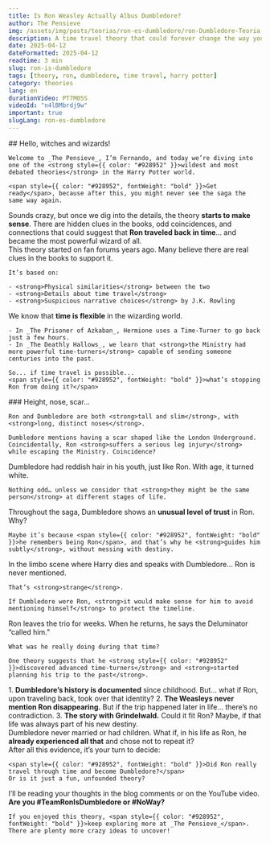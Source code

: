 ```yaml
---
title: Is Ron Weasley Actually Albus Dumbledore?
author: The Pensieve
img: /assets/img/posts/teorias/ron-es-dumbledore/ron-Dumbledore-Teoria.webp
description: A time travel theory that could forever change the way you see Ron and Dumbledore. What if they were the same person?
date: 2025-04-12
dateFormatted: 2025-04-12
readtime: 3 min
slug: ron-is-dumbledore
tags: [theory, ron, dumbledore, time travel, harry potter]
category: theories
lang: en
durationVideo: PT7M05S
videoId: "n4lBMbrdj9w"
important: true
slugLang: ron-es-dumbledore
---
```



<Article>
  <Section>
    ## Hello, witches and wizards!

    Welcome to _The Pensieve_, I’m Fernando, and today we’re diving into one of the <strong style={{ color: "#928952" }}>wildest and most debated theories</strong> in the Harry Potter world.

    <span style={{ color: "#928952", fontWeight: "bold" }}>Get ready</span>, because after this, you might never see the saga the same way again.
  </Section>

  <Section title="🧙‍♂️Are Ron Weasley and Dumbledore the same person?" imgSrc={ronEsDumbledore} imgAlt="Ron Weasley and Albus Dumbledore are the same person" loading="eager">
    Sounds crazy, but once we dig into the details, the theory <strong>starts to make sense</strong>.
    There are <span style={{ color: "#928952" }}>hidden clues</span> in the books, odd coincidences, and connections that could suggest that <strong style={{ color: "#928952" }}>Ron traveled back in time</strong>... and became the most powerful wizard of all.
  </Section>

  <Section title="🌀Where did this theory come from?">
    This theory started on fan forums years ago. Many believe there are <span style={{ color: "#928952", fontWeight: "bold" }}>real clues</span> in the books to support it.

    It’s based on:

    - <strong>Physical similarities</strong> between the two  
    - <strong>Details about time travel</strong>  
    - <strong>Suspicious narrative choices</strong> by J.K. Rowling
  </Section>

  <Section title="⏳The Time-Turner and temporal travel">
    We know that <strong style={{ color: "#928952" }}>time is flexible</strong> in the wizarding world.

    - In _The Prisoner of Azkaban_, Hermione uses a Time-Turner to go back just a few hours.  
    - In _The Deathly Hallows_, we learn that <strong>the Ministry had more powerful time-turners</strong> capable of sending someone centuries into the past.

    So... if time travel is possible...  
    <span style={{ color: "#928952", fontWeight: "bold" }}>what’s stopping Ron from doing it?</span>
  </Section>

  <Section title="👃Physical similarities" imgSrc={cicatrizRon} imgAlt="Ron and Dumbledore’s scar">
    ### Height, nose, scar…

    Ron and Dumbledore are both <strong>tall and slim</strong>, with <strong>long, distinct noses</strong>.

    Dumbledore mentions having a scar shaped like the London Underground. Coincidentally, Ron <strong>suffers a serious leg injury</strong> while escaping the Ministry. Coincidence?
  </Section>

  <Section title="✨What about the hair?">
    Dumbledore had <span style={{ color: "#928952" }}>reddish hair in his youth</span>, just like Ron. With age, it turned white.

    Nothing odd… unless we consider that <strong>they might be the same person</strong> at different stages of life.
  </Section>

  <Section title="🧠Does Dumbledore remember being Ron?">
    Throughout the saga, Dumbledore shows an <strong style={{ color: "#928952" }}>unusual level of trust</strong> in Ron. Why?

    Maybe it’s because <span style={{ color: "#928952", fontWeight: "bold" }}>he remembers being Ron</span>, and that’s why he <strong>guides him subtly</strong>, without messing with destiny.
  </Section>

  <Section title="🚂The weirdest detail: King's Cross">
    In the limbo scene where Harry dies and speaks with Dumbledore...  
    <span style={{ color: "#928952", fontWeight: "bold" }}>Ron is never mentioned</span>.

    That’s <strong>strange</strong>.

    If Dumbledore were Ron, <strong>it would make sense for him to avoid mentioning himself</strong> to protect the timeline.
  </Section>

  <Section title="🕯️The Deluminator and Ron’s disappearance">
    Ron leaves the trio for weeks. When he returns, he says the Deluminator “called him.”

    What was he really doing during that time?

    One theory suggests that he <strong style={{ color: "#928952" }}>discovered advanced time-turners</strong> and <strong>started planning his trip to the past</strong>.
  </Section>

  <Section title="⚖️The contradictions">
    1. <strong>Dumbledore’s history is documented</strong> since childhood. But… what if Ron, upon traveling back, <span style={{ color: "#928952" }}>took over that identity</span>?
    2. <strong>The Weasleys never mention Ron disappearing.</strong> But if the trip happened later in life… there’s no contradiction.
    3. <strong>The story with Grindelwald.</strong> Could it fit Ron? Maybe, if <span style={{ color: "#928952" }}>that life was always part of his new destiny</span>.
  </Section>

  <Section title="🧩What if it’s all true?">
    Dumbledore never married or had children.  
    What if, in his life as Ron, he <strong style={{ color: "#928952" }}>already experienced all that</strong> and chose not to repeat it?
  </Section>

  <Section title="❓Madness or truth?">
    After all this evidence, it’s your turn to decide:

    <span style={{ color: "#928952", fontWeight: "bold" }}>Did Ron really travel through time and become Dumbledore?</span>  
    Or is it just a fun, unfounded theory?
  </Section>

  <Section title="What do you think?">
    I’ll be reading your thoughts in the blog comments or on the YouTube video.  
    <strong>Are you #TeamRonIsDumbledore or #NoWay?</strong>

    If you enjoyed this theory, <span style={{ color: "#928952", fontWeight: "bold" }}>keep exploring more at _The Pensieve_</span>.  
    There are plenty more crazy ideas to uncover!
  </Section>
</Article>
